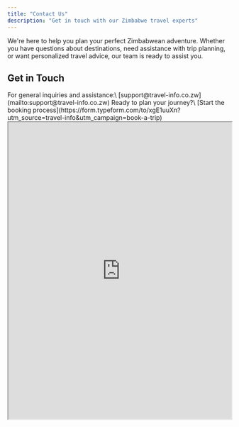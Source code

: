 ```yaml
---
title: "Contact Us"
description: "Get in touch with our Zimbabwe travel experts"
---
```


We're here to help you plan your perfect Zimbabwean adventure. Whether you have questions about destinations, need assistance with trip planning, or want personalized travel advice, our team is ready to assist you.

## Get in Touch

<CardGroup cols="2">
  <Card title="Email Support" icon="envelope">
    For general inquiries and assistance:\
    [support@travel-info.co.zw](mailto:support@travel-info.co.zw)
  </Card>
  <Card title="Book a Trip" icon="calendar-check">
    Ready to plan your journey?\
    [Start the booking process](https://form.typeform.com/to/xgE1uuXn?utm_source=travel-info&utm_campaign=book-a-trip)
  </Card>
</CardGroup>

<Card title="Contact Form" icon="envelope-open-text" href="https://forms.helpdesk.com?licenseID=2046191682&contactFormID=b016bbb4-e37a-4519-8259-fe4a2e6693ce">
  <iframe sandbox="allow-scripts allow-popups allow-forms allow-same-origin" width="100%" height="670px" src="https://forms.helpdesk.com?licenseID=2046191682&contactFormID=b016bbb4-e37a-4519-8259-fe4a2e6693ce" />
</Card>

## Join Our Community

Connect with fellow travelers and get the latest updates on Zimbabwe travel:

<Card title="Facebook Group" icon="facebook">
  Join our community of Zimbabwe travel enthusiasts to share experiences, ask questions, and get inspired for your next trip.

  [Zimbabwe Travel Info Group](https://www.facebook.com/groups/zimbabwetravelinfo)
</Card>

## Office Hours

Our support team is available to assist you during the following hours:

```
Monday - Friday: 9:00 AM - 5:00 PM (CAT)
Saturday: 10:00 AM - 2:00 PM (CAT)
Sunday: Closed
```

## Feedback

We're constantly working to improve our travel information and services. If you have suggestions or feedback about our website or your experience with our team, please let us know.

<Accordion title="Submit Feedback">
  We value your input\! Please share your thoughts, suggestions, or experiences to help us improve our services.

  <Button text="Share Your Feedback" icon="comment" href="https://form.typeform.com/to/feedback123" />
</Accordion>

## Emergency Contacts in Zimbabwe

If you're currently in Zimbabwe and need emergency assistance:

| Service           | Contact Number    |
| ----------------- | ----------------- |
| Police Emergency  | 995               |
| Medical Emergency | 994               |
| Tourist Police    | \+263 242 703 432 |

<Note>
  _Always ensure you have appropriate travel insurance that covers emergency medical evacuation before traveling to Zimbabwe._
</Note>